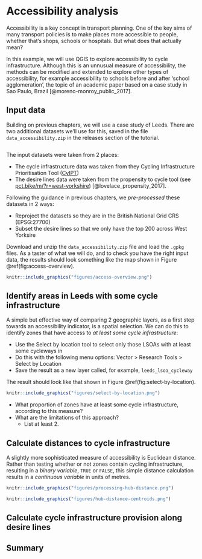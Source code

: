 # Accessibility analysis

Accessibility is a key concept in transport planning.
One of the key aims of many transport policies is to make places more accessible to people, whether that's shops, schools or hospitals.
But what does that actually mean?

In this example, we will use QGIS to explore accessibility to cycle infrastructure.
Although this is an unnusual measure of accessibility, the methods can be modified and extended to explore other types of accessibility, for example accessibility to schools before and after 'school agglomeration', the topic of an academic paper based on a case study in Sao Paulo, Brazil [@moreno-monroy_public_2017].

## Input data

Building on previous chapters, we will use a case study of Leeds.
There are two additional datasets we'll use for this, saved in the file `data_accessibility.zip` in the releases section of the tutorial.

```{}

```

The input datasets were taken from 2 places:

- The cycle infrastructure data was taken from they Cycling Infrastructure Prioritisation Tool ([CyIPT](https://www.cyipt.bike))
- The desire lines data were taken from the propensity to cycle tool (see [pct.bike/m/?r=west-yorkshire](http://www.pct.bike/m/?r=west-yorkshire)) [@lovelace_propensity_2017].

Following the guidance in previous chapters, we *pre-processed* these datasets in 2 ways:

- Reproject the datasets so they are in the British National Grid CRS (EPSG:27700)
- Subset the desire lines so that we only have the top 200 across West Yorksire

Download and unzip the `data_accessibility.zip` file and load the `.gpkg` files.
As a taster of what we will do, and to check you have the right input data, the results should look something like the map shown in Figure \@ref(fig:access-overview).

```r
knitr::include_graphics("figures/access-overview.png")
```

## Identify areas in Leeds with some cycle infrastructure

A simple but effective way of comparing 2 geographic layers, as a first step towards an accessibility indicator, is a spatial selection.
We can do this to identify zones that have access to *at least some cycle infrastructure*:

- Use the Select by location tool to select only those LSOAs with at least some cycleways in
- Do this with the following menu options: Vector > Research Tools > Select by Location
- Save the result as a new layer called, for example, `leeds_lsoa_cycleway`

The result should look like that shown in Figure \@ref(fig:select-by-location).

```r
knitr::include_graphics("figures/select-by-location.png")
```

- What proportion of zones have at least some cycle infrastructure, according to this measure?
- What are the limitations of this approach? 
  - List at least 2.
  
<!-- There is no measure of how *much* cycle infrastructure is in each zone. -->
<!-- There is no measure of the quality of the infrastructure. -->
<!-- It does not account for whether the infrastructure actually goes where people want to go. -->

## Calculate distances to cycle infrastructure

A slightly more sophisticated measure of accessibility is Euclidean distance.
Rather than testing whether or not zones contain cycling infrastructure, resulting in a *binary variable*, `TRUE` or `FALSE`, this simple distance calculation results in a *continuous variable* in units of metres.


```r
knitr::include_graphics("figures/processing-hub-distance.png")
```

```r
knitr::include_graphics("figures/hub-distance-centroids.png")
```




## Calculate cycle infrastructure provision along desire lines


<!-- ## Ideas from Malcolm -->

<!-- 1. Install the ORS Tools Plugin -->
<!-- 1. Signup for an API token at openrouteservice.org -->
<!-- 1. Add token to ORS Tools Settings -->
<!-- 1. Download the locations of schools from ??? -->
<!-- 1. Buffer schools and find population within 1km of a school -->
<!-- 1. Make isochone for 10, 20, 30 min cycle from schools -->
<!-- 1. Dissolve isochone togther  -->
<!-- 1. may need to change nerndering order (properties -> symbology -> layerrendering) -->
<!-- 1. use geoprocessing v.clean (with clean type break) -->
<!-- 1. edit polygons to remove the unneeded sections -->
<!-- 1. join the isochones onto the points -->


## Summary



